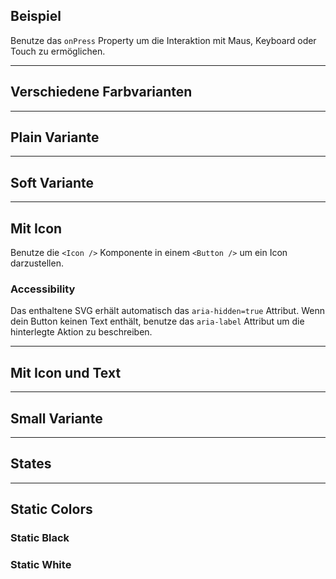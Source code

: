 ## Beispiel

Benutze das `onPress` Property um die Interaktion mit Maus, Keyboard oder Touch
zu ermöglichen.

<LiveCodeEditor />

---

## Verschiedene Farbvarianten

<LiveCodeEditor example="colors" editorCollapsed />

---

## Plain Variante

<LiveCodeEditor example="plain" editorCollapsed />

---

## Soft Variante

<LiveCodeEditor example="soft" editorCollapsed />

---

## Mit Icon

Benutze die `<Icon />` Komponente in einem `<Button />` um ein Icon
darzustellen.

### Accessibility

Das enthaltene SVG erhält automatisch das `aria-hidden=true` Attribut. Wenn dein
Button keinen Text enthält, benutze das `aria-label` Attribut um die hinterlegte
Aktion zu beschreiben.

<LiveCodeEditor example="icon" editorCollapsed />

---

## Mit Icon und Text

<LiveCodeEditor example="iconText" editorCollapsed />

---

## Small Variante

<LiveCodeEditor example="small" editorCollapsed />

---

## States

<LiveCodeEditor example="states" editorCollapsed />

---

## Static Colors

### Static Black

<LiveCodeEditor example="staticBlack" staticBlack editorCollapsed />

### Static White

<LiveCodeEditor example="staticWhite" staticWhite editorCollapsed />

